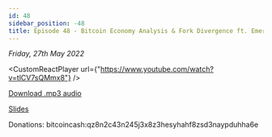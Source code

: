 ```yaml
---
id: 48
sidebar_position: -48
title: Episode 48 - Bitcoin Economy Analysis & Fork Divergence ft. Emergent Reasons & Cheap Lightning
---
```



_Friday, 27th May 2022_

<CustomReactPlayer
  url={"https://www.youtube.com/watch?v=tlCV7sQMmx8"} />

[Download .mp3 audio](https://drive.google.com/file/d/1sE-676ekSG-jlWDntWrthjSLAFmJxFdo/view?usp=sharing)

[Slides](https://docs.google.com/presentation/d/1FbUZeYi_LDpVDPvXc2we0GGfe-mGpsYWHedK0KKZR3c/edit?usp=sharing)

Donations: bitcoincash:qz8n2c43n245j3x8z3hesyhahf8zsd3naypduhha6e
